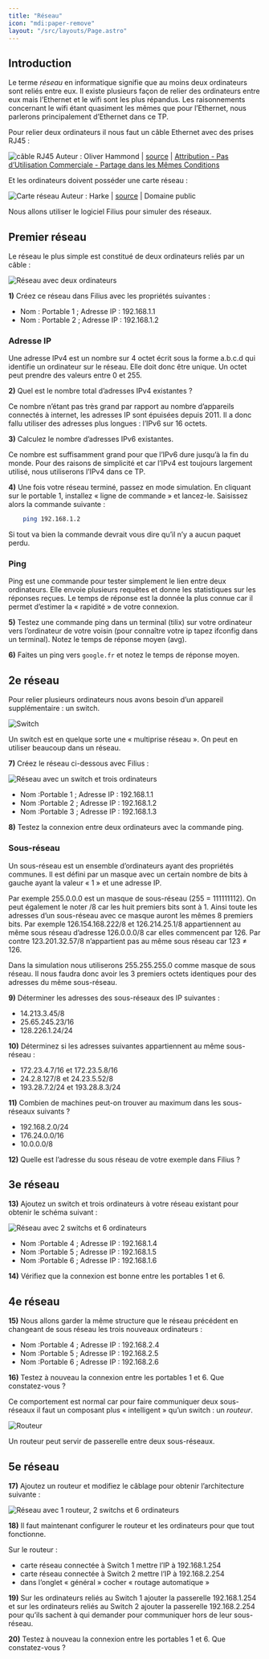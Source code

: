 ```yaml
---
title: "Réseau"
icon: "mdi:paper-remove"
layout: "/src/layouts/Page.astro"
---
```


## Introduction

Le terme _réseau_ en informatique signifie que au moins deux ordinateurs sont
reliés entre eux. Il existe plusieurs façon de relier des ordinateurs entre
eux mais l’Ethernet et le wifi sont les plus répandus. Les raisonnements
concernant le wifi étant quasiment les mêmes que pour l’Ethernet, nous
parlerons principalement d’Ethernet dans ce TP.

Pour relier deux ordinateurs il nous faut un câble Ethernet avec des prises
RJ45 :

![câble RJ45](/public/rj45.jpg) Auteur : Oliver Hammond | [source](https://www.flickr.com/photos/olivander/76685908/) | [Attribution - Pas d’Utilisation Commerciale - Partage dans les Mêmes Conditions](https://creativecommons.org/licenses/by-nc-sa/2.0/)

Et les ordinateurs doivent posséder une carte réseau :

![Carte réseau](/public/carte.jpg) Auteur : Harke | [source](https://commons.wikimedia.org/wiki/File:GB_Network_PCI_Card.jpg) | Domaine public

Nous allons utiliser le logiciel Filius pour simuler des réseaux.

## Premier réseau

Le réseau le plus simple est constitué de deux ordinateurs reliés par un câble
:

![Réseau avec deux ordinateurs](/public/reseau1.png)

**1)** Créez ce réseau dans Filius avec les propriétés suivantes :

  * Nom : Portable 1 ; Adresse IP : 192.168.1.1
  * Nom : Portable 2 ; Adresse IP : 192.168.1.2

### Adresse IP

Une adresse IPv4 est un nombre sur 4 octet écrit sous la forme a.b.c.d qui
identifie un ordinateur sur le réseau. Elle doit donc être unique. Un octet
peut prendre des valeurs entre 0 et 255.

**2)** Quel est le nombre total d’adresses IPv4 existantes ?

Ce nombre n’étant pas très grand par rapport au nombre d’appareils connectés à
internet, les adresses IP sont épuisées depuis 2011. Il a donc fallu utiliser
des adresses plus longues : l’IPv6 sur 16 octets.

**3)** Calculez le nombre d’adresses IPv6 existantes.

Ce nombre est suffisamment grand pour que l’IPv6 dure jusqu’à la fin du monde.
Pour des raisons de simplicité et car l’IPv4 est toujours largement utilisé,
nous utiliserons l’IPv4 dans ce TP.

**4)** Une fois votre réseau terminé, passez en mode simulation. En cliquant
sur le portable 1, installez « ligne de commande » et lancez-le. Saisissez
alors la commande suivante :

```bash
    ping 192.168.1.2
```

Si tout va bien la commande devrait vous dire qu’il n’y a aucun paquet perdu.

### Ping

Ping est une commande pour tester simplement le lien entre deux ordinateurs.
Elle envoie plusieurs requêtes et donne les statistiques sur les réponses
reçues. Le temps de réponse est la donnée la plus connue car il permet
d’estimer la « rapidité » de votre connexion.

**5)** Testez une commande ping dans un terminal (tilix) sur votre ordinateur
vers l’ordinateur de votre voisin (pour connaître votre ip tapez ifconfig dans
un terminal).  Notez le temps de réponse moyen (avg).

**6)** Faites un ping vers `google.fr` et notez le temps de réponse moyen.

## 2e réseau

Pour relier plusieurs ordinateurs nous avons besoin d’un appareil
supplémentaire : un switch.

![Switch](img/switch.jpg)

Un switch est en quelque sorte une « multiprise réseau ». On peut en utiliser
beaucoup dans un réseau.

**7)** Créez le réseau ci-dessous avec Filius :

![Réseau avec un switch et trois ordinateurs](img/reseau2.png)

  * Nom :Portable 1 ; Adresse IP : 192.168.1.1
  * Nom :Portable 2 ; Adresse IP : 192.168.1.2
  * Nom :Portable 3 ; Adresse IP : 192.168.1.3

**8)** Testez la connexion entre deux ordinateurs avec la commande ping.

### Sous-réseau

Un sous-réseau est un ensemble d’ordinateurs ayant des propriétés communes. Il
est défini par un masque avec un certain nombre de bits à gauche ayant la
valeur « 1 » et une adresse IP.

Par exemple 255.0.0.0 est un masque de sous-réseau (255 = 111111112). On peut
également le noter /8 car les huit premiers bits sont à 1. Ainsi toute les
adresses d’un sous-réseau avec ce masque auront les mêmes 8 premiers bits. Par
exemple 126.154.168.222/8 et 126.214.25.1/8 appartiennent au même sous réseau
d’adresse 126.0.0.0/8 car elles commencent par 126. Par contre 123.201.32.57/8
n’appartient pas au même sous réseau car 123 ≠ 126.

Dans la simulation nous utiliserons 255.255.255.0 comme masque de sous réseau.
Il nous faudra donc avoir les 3 premiers octets identiques pour des adresses
du même sous-réseau.

**9)** Déterminer les adresses des sous-réseaux des IP suivantes :

  * 14.213.3.45/8
  * 25.65.245.23/16
  * 128.226.1.24/24

**10)** Déterminez si les adresses suivantes appartiennent au même sous-réseau
:

  * 172.23.4.7/16 et 172.23.5.8/16
  * 24.2.8.127/8 et 24.23.5.52/8
  * 193.28.7.2/24 et 193.28.8.3/24

**11)** Combien de machines peut-on trouver au maximum dans les sous-réseaux
suivants ?

  * 192.168.2.0/24
  * 176.24.0.0/16
  * 10.0.0.0/8

**12)** Quelle est l’adresse du sous réseau de votre exemple dans Filius ?

## 3e réseau

**13)** Ajoutez un switch et trois ordinateurs à votre réseau existant pour
obtenir le schéma suivant :

![Réseau avec 2 switchs et 6 ordinateurs](img/reseau3.png)

  * Nom :Portable 4 ; Adresse IP : 192.168.1.4
  * Nom :Portable 5 ; Adresse IP : 192.168.1.5
  * Nom :Portable 6 ; Adresse IP : 192.168.1.6 

**14)** Vérifiez que la connexion est bonne entre les portables 1 et 6.

## 4e réseau

**15)** Nous allons garder la même structure que le réseau précédent en
changeant de sous réseau les trois nouveaux ordinateurs :

  * Nom :Portable 4 ; Adresse IP : 192.168.2.4
  * Nom :Portable 5 ; Adresse IP : 192.168.2.5
  * Nom :Portable 6 ; Adresse IP : 192.168.2.6

**16)** Testez à nouveau la connexion entre les portables 1 et 6. Que
constatez-vous ?

Ce comportement est normal car pour faire communiquer deux sous-réseaux il
faut un composant plus « intelligent » qu’un switch : un _routeur_.

![Routeur](/public/routeur.jpg)

Un routeur peut servir de passerelle entre deux sous-réseaux.

## 5e réseau

**17)** Ajoutez un routeur et modifiez le câblage pour obtenir l’architecture
suivante :

![Réseau avec 1 routeur, 2 switchs et 6 ordinateurs](img/reseau4.png)

**18)** Il faut maintenant configurer le routeur et les ordinateurs pour que
tout fonctionne.

Sur le routeur :

  * carte réseau connectée à Switch 1 mettre l’IP à 192.168.1.254
  * carte réseau connectée à Switch 2 mettre l’IP à 192.168.2.254
  * dans l’onglet « général » cocher « routage automatique »

**19)** Sur les ordinateurs reliés au Switch 1 ajouter la passerelle
192.168.1.254 et sur les ordinateurs reliés au Switch 2 ajouter la passerelle
192.168.2.254 pour qu’ils sachent à qui demander pour communiquer hors de leur
sous-réseau.

**20)** Testez à nouveau la connexion entre les portables 1 et 6. Que
constatez-vous ?
